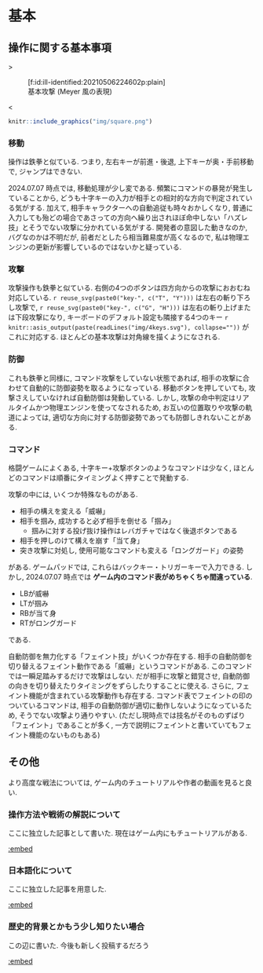 
# 基本

## 操作に関する基本事項

`><figure class="figure-image figure-image-fotolife" title="基本攻撃 (Meyer 風の表現)">[f:id:ill-identified:20210506224602p:plain]<figcaption>基本攻撃 (Meyer 風の表現)</figcaption></figure><`{=html}

```r
knitr::include_graphics("img/square.png")
```

### 移動

操作は鉄拳と似ている. つまり, 左右キーが前進・後退, 上下キーが奥・手前移動で, ジャンプはできない.

2024.07.07 時点では, 移動処理が少し変である. 頻繁にコマンドの暴発が発生していることから, どうも十字キーの入力が相手との相対的な方向で判定されている気がする. 加えて, 相手キャラクターへの自動追従も時々おかしくなり, 普通に入力しても殆どの場合であさっての方向へ繰り出されほぼ命中しない「ハズレ技」とそうでない攻撃に分かれている気がする. 開発者の意図した動きなのか, バグなのかは不明だが, 前者だとしたら相当難易度が高くなるので, 私は物理エンジンの更新が影響しているのではないかと疑っている.


### 攻撃

攻撃操作も鉄拳と似ている. 右側の4つのボタンは四方向からの攻撃におおむね対応している. `r reuse_svg(paste0("key-", c("T", "Y")))` は左右の斬り下ろし攻撃で, `r reuse_svg(paste0("key-", c("G", "H")))` は左右の斬り上げまたは下段攻撃になり, キーボードのデフォルト設定も隣接する4つのキー `r knitr::asis_output(paste(readLines("img/4keys.svg"), collapse=""))` がこれに対応する. ほとんどの基本攻撃は対角線を描くようになされる.


### 防御

これも鉄拳と同様に, コマンド攻撃をしていない状態であれば, 相手の攻撃に合わせて自動的に防御姿勢を取るようになっている. 移動ボタンを押していても, 攻撃さえしていなければ自動防御は発動している. しかし, 攻撃の命中判定はリアルタイムかつ物理エンジンを使ってなされるため, お互いの位置取りや攻撃の軌道によっては, 適切な方向に対する防御姿勢であっても防御しきれないことがある.


### コマンド

格闘ゲームによくある, 十字キー+攻撃ボタンのようなコマンドは少なく, ほとんどのコマンドは順番にタイミングよく押すことで発動する.

攻撃の中には, いくつか特殊なものがある.

* 相手の構えを変える「威嚇」
* 相手を掴み, 成功すると必ず相手を倒せる「掴み」
    * 掴みに対する投げ抜け操作はレバガチャではなく後退ボタンである
* 相手を押しのけて構えを崩す「当て身」
* 突き攻撃に対処し, 使用可能なコマンドも変える「ロングガード」の姿勢

がある. ゲームパッドでは, これらはバックキー・トリガーキーで入力できる. しかし,  2024.07.07 時点では **ゲーム内のコマンド表がめちゃくちゃ間違っている**.

* LBが威嚇
* LTが掴み
* RBが当て身
* RTがロングガード

である.

自動防御を無力化する「フェイント技」がいくつか存在する. 相手の自動防御を切り替えるフェイント動作である「威嚇」というコマンドがある. このコマンドでは一瞬足踏みするだけで攻撃はしない. だが相手に攻撃と錯覚させ, 自動防御の向きを切り替えたりタイミングをずらしたりすることに使える. さらに, フェイント機能が含まれている攻撃動作も存在する. コマンド表でフェイントの印のついているコマンドは, 相手の自動防御が適切に動作しないようになっているため, そうでない攻撃より通りやすい.  (ただし現時点では技名がそのものずばり「フェイント」であることが多く, 一方で説明にフェイントと書いていてもフェイント機能のないものもある)


## その他

より高度な戦法については, ゲーム内のチュートリアルや作者の動画を見ると良い.


### 操作方法や戦術の解説について

ここに独立した記事として書いた. 現在はゲーム内にもチュートリアルがある.

[:embed](https://under-identified.hatenablog.com/entry/2023/12/31/001849)


### 日本語化について

ここに独立した記事を用意した.

[:embed](https://under-identified.hatenablog.com/entry/2024/07/07/232148)


### 歴史的背景とかもう少し知りたい場合

この辺に書いた. 今後も新しく投稿するだろう

[:embed](https://under-identified.hatenablog.com/entry/2021/10/10/005511)


